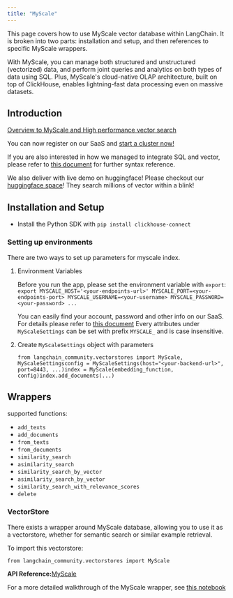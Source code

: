 ```yaml
---
title: "MyScale"
---
```


This page covers how to use MyScale vector database within LangChain. It is broken into two parts: installation and setup, and then references to specific MyScale wrappers.

With MyScale, you can manage both structured and unstructured (vectorized) data, and perform joint queries and analytics on both types of data using SQL. Plus, MyScale's cloud-native OLAP architecture, built on top of ClickHouse, enables lightning-fast data processing even on massive datasets.

## Introduction

[Overview to MyScale and High performance vector search](https://docs.myscale.com/en/overview/)

You can now register on our SaaS and [start a cluster now!](https://docs.myscale.com/en/quickstart/)

If you are also interested in how we managed to integrate SQL and vector, please refer to [this document](https://docs.myscale.com/en/vector-reference/) for further syntax reference.

We also deliver with live demo on huggingface! Please checkout our [huggingface space](https://huggingface.co/myscale)! They search millions of vector within a blink!

## Installation and Setup

* Install the Python SDK with `pip install clickhouse-connect`

### Setting up environments

There are two ways to set up parameters for myscale index.

1. Environment Variables

   Before you run the app, please set the environment variable with `export`: `export MYSCALE_HOST='<your-endpoints-url>' MYSCALE_PORT=<your-endpoints-port> MYSCALE_USERNAME=<your-username> MYSCALE_PASSWORD=<your-password> ...`

   You can easily find your account, password and other info on our SaaS. For details please refer to [this document](https://docs.myscale.com/en/cluster-management/) Every attributes under `MyScaleSettings` can be set with prefix `MYSCALE_` and is case insensitive.

2. Create `MyScaleSettings` object with parameters

   ```
   from langchain_community.vectorstores import MyScale, MyScaleSettingsconfig = MyScaleSettings(host="<your-backend-url>", port=8443, ...)index = MyScale(embedding_function, config)index.add_documents(...)
   ```

## Wrappers

supported functions:

* `add_texts`
* `add_documents`
* `from_texts`
* `from_documents`
* `similarity_search`
* `asimilarity_search`
* `similarity_search_by_vector`
* `asimilarity_search_by_vector`
* `similarity_search_with_relevance_scores`
* `delete`

### VectorStore

There exists a wrapper around MyScale database, allowing you to use it as a vectorstore, whether for semantic search or similar example retrieval.

To import this vectorstore:

```
from langchain_community.vectorstores import MyScale
```

**API Reference:**[MyScale](https://python.langchain.com/api_reference/community/vectorstores/langchain_community.vectorstores.myscale.MyScale.html)

For a more detailed walkthrough of the MyScale wrapper, see [this notebook](/src/oss/integrations/vectorstores/myscale)
